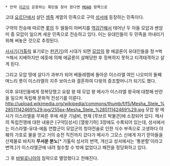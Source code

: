  * 만약 [[미군]]이 운용하는 폭탄을 찾아 왔다면 [[MOAB]] 항목으로


고대 [[요르단]]에서 살던 [[셈]]족 계열의 민족으로 구약 [[성서]]에 등장하는 민족이다.

구약의 전승에 따르면 [[롯]]의 두 딸들이 아버지를 [[역강간]]해서 태어난 두 아들 모압과 벤암미 중 모압이 일으켜 세운 민족으로 전승하고 있다. 이는 유대인들이 두 민족을 까내리기위해 써놓은 것으로 추정된다.

[[사사기]]([[가톨릭]] 표기로는 [[판관기]])의 시대가 되면 [[모압]]의 왕 에글론이 유대인들을 정ㅋ벅ㅋ해서 지배하지만 에훗에 의해 에글론이 살해당한 후 정복하지 못하고 티격태격하고 살게 된다.

그리고 모압 땅에 살다가 과부가 되어 베들레헴에 돌아온 이스라엘 여인 나오미의 둘째 며느리 룻이 이스라엘의 지주 보아스와 결혼하여 다윗의 증조할머니가 되기도 했다.

이후 유대인들에게 정복당했고 요람 왕 때 모압 왕 메사가 이스라엘 왕국에 대항해 반란을 일으켜 독립해 문화적 전성기를 이룬다.
http://upload.wikimedia.org/wikipedia/commons/thumb/f/f5/Mesha_Stele_%28511142469%29.jpg/255px-Mesha_Stele_%28511142469%29.jpg
모압 왕 메사가 이스라엘을 무찌른 후에 세운 기념비, 현재 [루브르 박물관]에 소장되어 있다. 메사의 독립전쟁에 대한 내용은 [구약][성서] [열왕기하] 3장에도 수록되어 있는데, 성서에서는 이스라엘-유대-에돔 연합군이 모압군의 청야전술로 인한 식수 부족으로 고생하다 야훼의 가호로 물을 얻고 거의 승전 직전까지 갔다가 메사가 그모스 신에게 자기 맏아들을 산제물로 바치자 '''무서운 분노'''[* 가톨릭 성서의 번역, 개신교 성서에서는 '통분함'이라고 변역.]가 이스라엘군에 내려 철수할 수 밖에 없었다고 패전을 정당화하고 있다.

그 후 [[바빌로니아]]의 침략으로 멸망했다고 전해진다.
